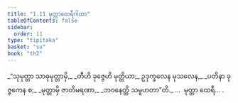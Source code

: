 ```yaml
---
title: "1.11 မုတ္တာထေရီဂါထာ"
tableOfContents: false
sidebar:
  order: 11
type: "tipitaka"
basket: "su"
book: "th2"
---
```



<DynamicBreadcrumb />

<Division number="11" book="th2" e="ch" v="19" p="379">

<Paragraph number="22" type="verses" book="th2">
_“သုမုတ္တာ သာဓုမုတ္တာမှိ,_  
_တီဟိ ခုဇ္ဇေဟိ မုတ္တိယာ;_  
ဥဒုက္ခလေန မုသလေန,_  
_ပတိနာ ခုဇ္ဇကေန စ;_  
_မုတ္တာမှိ ဇာတိမရဏာ,_  
_ဘဝနေတ္တိ သမူဟတာ”တိ._  


</Paragraph>
</Division>

<Paragraph number="23" type="center" book="th2">
…  မုတ္တာ ထေရီ… .
</Paragraph>